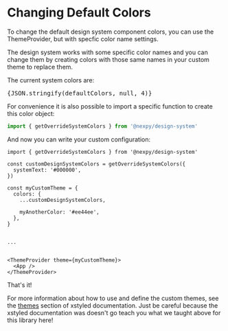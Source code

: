


<Meta title='Docs/Settings/Default Colors' />

# Changing Default Colors

To change the default design system component colors, you can use the ThemeProvider,
but with specfic color name settings.

The design system works with some specific color names and you can change them by creating
colors with those same names in your custom theme to replace them.

The current system colors are:

<Canvas>
  <pre>{JSON.stringify(defaultColors, null, 4)}</pre>
</Canvas>

For convenience it is also possible to import a specific function to create this color object:

```ts
import { getOverrideSystemColors } from '@nexpy/design-system'
```

And now you can write your custom configuration:

```tsx
import { getOverrideSystemColors } from '@nexpy/design-system'

const customDesignSystemColors = getOverrideSystemColors({
  systemText: '#000000',
})

const myCustomTheme = {
  colors: {
    ...customDesignSystemColors,

    myAnotherColor: '#ee44ee',
  },
}


...


<ThemeProvider theme={myCustomTheme}>
  <App />
</ThemeProvider>

```

That's it!

For more information about how to use and define the custom themes,
see the [themes](https://xstyled.dev/docs/theme/) section of xstyled
documentation. Just be careful because the xstyled documentation was
doesn't go teach you what we taught above for this library here!
